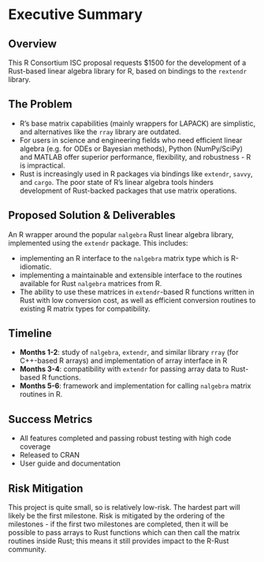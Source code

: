 # Executive Summary

<!--
This section provides a condensed view of the entire proposal, one page long.
It should be a comprehensive high-level overview that captures the essence of the proposal, including its goals, methods, expected outcomes, deliverables, and budget.
-->
## Overview
This R Consortium ISC proposal requests $1500 for the development of a Rust-based linear algebra library for R, based on bindings to the `rextendr` library.

## The Problem
- R’s base matrix capabilities (mainly wrappers for LAPACK) are simplistic, and alternatives like the `rray` library are outdated.
- For users in science and engineering fields who need efficient linear algebra (e.g. for ODEs or Bayesian methods), Python (NumPy/SciPy) and MATLAB offer superior performance, flexibility, and robustness - R is impractical.
- Rust is increasingly used in R packages via bindings like `extendr`, `savvy`, and `cargo`. The poor state of R’s linear algebra tools hinders development of Rust-backed packages that use matrix operations.

## Proposed Solution & Deliverables
An R wrapper around the popular `nalgebra` Rust linear algebra library, implemented using the `extendr` package. This includes:

- implementing an R interface to the `nalgebra` matrix type which is R-idiomatic.
- implementing a maintainable and extensible interface to the routines available for Rust `nalgebra` matrices from R.
- The ability to use these matrices in `extendr`-based R functions written in Rust with low conversion cost, as well as efficient conversion routines to existing R matrix types for compatibility.

## Timeline

- **Months 1-2**: study of `nalgebra`, `extendr`, and similar library `rray` (for C++-based R arrays) and implementation of array interface in R
- **Months 3-4**: compatibility with `extendr` for passing array data to Rust-based R functions.
- **Months 5-6**: framework and implementation for calling `nalgebra` matrix routines in R.

## Success Metrics
- All features completed and passing robust testing with high code coverage
- Released to CRAN
- User guide and documentation

## Risk Mitigation
This project is quite small, so is relatively low-risk. The hardest part will likely be the first milestone. Risk is mitigated by the ordering of the milestones - if the first two milestones are completed, then it will be possible to pass arrays to Rust functions which can then call the matrix routines inside Rust; this means it still provides impact to the R-Rust community.